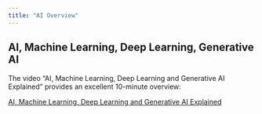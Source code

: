 ```yaml
---
title: "AI Overview"
---
```


## AI, Machine Learning, Deep Learning, Generative AI 

The video "AI, Machine Learning, Deep Learning and Generative AI Explained" provides an excellent 10-minute overview: 

[AI, Machine Learning, Deep Learning and Generative AI Explained](https://www.youtube.com/watch?v=qYNweeDHiyU)


